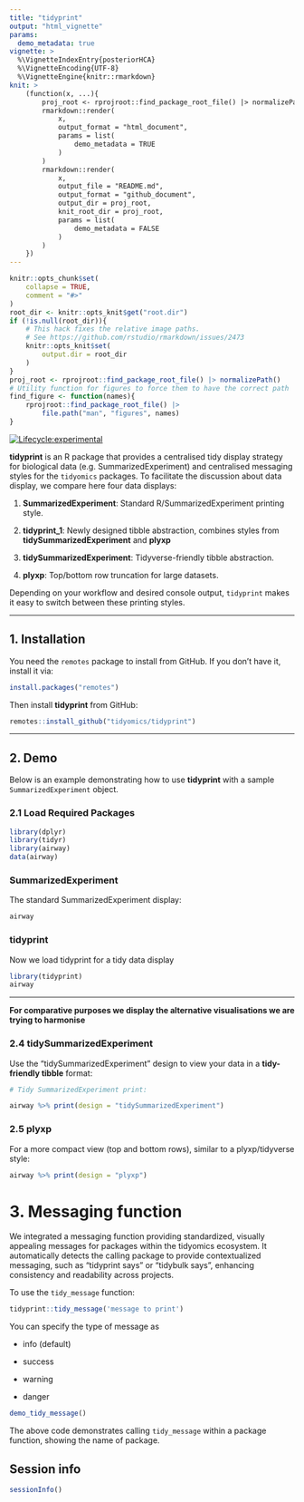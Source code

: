 ```yaml
---
title: "tidyprint"
output: "html_vignette"
params:
  demo_metadata: true
vignette: >
  %\VignetteIndexEntry{posteriorHCA}
  %\VignetteEncoding{UTF-8}
  %\VignetteEngine{knitr::rmarkdown}
knit: >
    (function(x, ...){
        proj_root <- rprojroot::find_package_root_file() |> normalizePath()
        rmarkdown::render(
            x,
            output_format = "html_document",
            params = list(
                demo_metadata = TRUE
            )
        )
        rmarkdown::render(
            x,
            output_file = "README.md",
            output_format = "github_document",
            output_dir = proj_root,
            knit_root_dir = proj_root,
            params = list(
                demo_metadata = FALSE
            )
        )
    })
---
```


```r
knitr::opts_chunk$set(
    collapse = TRUE,
    comment = "#>"
)
root_dir <- knitr::opts_knit$get("root.dir")
if (!is.null(root_dir)){
    # This hack fixes the relative image paths. 
    # See https://github.com/rstudio/rmarkdown/issues/2473
    knitr::opts_knit$set(
        output.dir = root_dir
    )
}
proj_root <- rprojroot::find_package_root_file() |> normalizePath() 
# Utility function for figures to force them to have the correct path
find_figure <- function(names){
    rprojroot::find_package_root_file() |>
        file.path("man", "figures", names) 
}
```

<!-- badges: start -->

[![Lifecycle:experimental](https://lifecycle.r-lib.org/articles/figures/lifecycle-experimental.svg)](https://lifecycle.r-lib.org/articles/stages.html#experimental)

<!-- badges: end -->

**tidyprint** is an R package that provides a centralised tidy display strategy for biological data (e.g. SummarizedExperiment) and centralised messaging styles for the `tidyomics` packages. To facilitate the discussion about data display, we compare here four data displays:

1.  **SummarizedExperiment**: Standard R/SummarizedExperiment printing style.

2.  **tidyprint_1**: Newly designed tibble abstraction, combines styles from **tidySummarizedExperiment** and **plyxp**

3.  **tidySummarizedExperiment**: Tidyverse-friendly tibble abstraction.

4.  **plyxp**: Top/bottom row truncation for large datasets.

Depending on your workflow and desired console output, `tidyprint` makes it easy to switch between these printing styles.

------------------------------------------------------------------------

## 1. Installation

You need the `remotes` package to install from GitHub. If you don't have it, install it via:

```r
install.packages("remotes")
```

Then install **tidyprint** from GitHub:

```r
remotes::install_github("tidyomics/tidyprint")
```

------------------------------------------------------------------------

## 2. Demo

Below is an example demonstrating how to use **tidyprint** with a sample `SummarizedExperiment` object.

### 2.1 Load Required Packages

```r

library(dplyr)
library(tidyr)
library(airway)
data(airway)
```

### **SummarizedExperiment**

The standard SummarizedExperiment display:

```r

airway 

```

### **tidyprint**

Now we load tidyprint for a tidy data display

```r
library(tidyprint)
airway
```

------------------------------------------------------------------------

**For comparative purposes we display the alternative visualisations we are trying to harmonise**

### 2.4 **tidySummarizedExperiment**

Use the "tidySummarizedExperiment" design to view your data in a **tidy-friendly tibble** format:

```r

# Tidy SummarizedExperiment print:

airway %>% print(design = "tidySummarizedExperiment")

```

### 2.5 **plyxp**

For a more compact view (top and bottom rows), similar to a plyxp/tidyverse style:

```r

airway %>% print(design = "plyxp")

```

# 3. Messaging function

We integrated a messaging function providing standardized, visually appealing messages for packages within the tidyomics ecosystem. It automatically detects the calling package to provide contextualized messaging, such as "tidyprint says" or "tidybulk says", enhancing consistency and readability across projects.

To use the `tidy_message` function:

```r

tidyprint::tidy_message('message to print')

```

You can specify the type of message as

-   info (default)

-   success

-   warning

-   danger

```r

demo_tidy_message()

```

The above code demonstrates calling `tidy_message` within a package function, showing the name of package.

## Session info

```r

sessionInfo()

```
